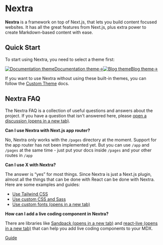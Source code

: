 # Nextra

**Nextra** is a framework on top of Next.js, that lets you build content focused websites. It has all the great features from Next.js, plus extra power to create Markdown-based content with ease.

## Quick Start[](#quick-start)

To start using Nextra, you need to select a theme first:

[![Documentation theme](https://nextra.site/_next/image?url=%2F_next%2Fstatic%2Fmedia%2Fdocs-theme.fbd25b85.png&w=3840&q=75)Documentation theme→](/docs/docs-theme/start)[![Blog theme](https://nextra.site/_next/image?url=%2F_next%2Fstatic%2Fmedia%2Fblog-theme.56ff2f82.png&w=3840&q=75)Blog theme→](/docs/blog-theme/start)

If you want to use Nextra without using these built-in themes, you can follow the [Custom Theme](/docs/custom-theme) docs.

## Nextra FAQ[](#nextra-faq)

The Nextra FAQ is a collection of useful questions and answers about the project. If you have a question that isn't answered here, please [open a discussion (opens in a new tab)](https://github.com/shuding/nextra/discussions).

**Can I use Nextra with Next.js app router?**

No, Nextra only works with the `/pages` directory at the moment. Support for the app router has not been implemented yet. But you can use `/app` and `/pages` at the same time - just put your docs inside `/pages` and your other routes in `/app`

**Can I use X with Nextra?**

The answer is “yes” for most things. Since Nextra is just a Next.js plugin, almost all the things that can be done with React can be done with Nextra. Here are some examples and guides:

*   [Use Tailwind CSS](/docs/guide/tailwind-css)
*   [Use custom CSS and Sass](/docs/guide/custom-css)
*   [Use custom fonts (opens in a new tab)](https://nextjs.org/docs/basic-features/font-optimization)

**How can I add a live coding component in Nextra?**

There are libraries like [Sandpack (opens in a new tab)](https://sandpack.codesandbox.io) and [react-live (opens in a new tab)](https://github.com/FormidableLabs/react-live) that can help you add live coding components to your MDX.

[Guide](/docs/guide "Guide")
